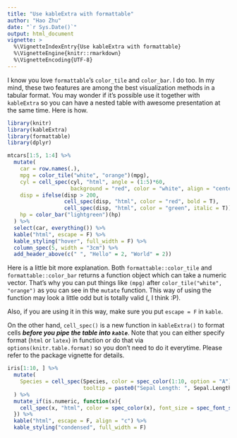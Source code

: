 ```yaml
---
title: "Use kableExtra with formattable"
author: "Hao Zhu"
date: "`r Sys.Date()`"
output: html_document
vignette: >
  %\VignetteIndexEntry{Use kableExtra with formattable}
  %\VignetteEngine{knitr::rmarkdown}
  %\VignetteEncoding{UTF-8}
---
```


I know you love `formattable`'s `color_tile` and `color_bar`. I do too. In my mind, these two features are among the best visualization methods in a tabular format. You may wonder if it's possible use it together with `kableExtra` so you can have a nested table with awesome presentation at the same time. Here is how. 

```r
library(knitr)
library(kableExtra)
library(formattable)
library(dplyr)
```

```r
mtcars[1:5, 1:4] %>%
  mutate(
    car = row.names(.),
    mpg = color_tile("white", "orange")(mpg),
    cyl = cell_spec(cyl, "html", angle = (1:5)*60, 
                    background = "red", color = "white", align = "center"),
    disp = ifelse(disp > 200,
                  cell_spec(disp, "html", color = "red", bold = T),
                  cell_spec(disp, "html", color = "green", italic = T)),
    hp = color_bar("lightgreen")(hp)
  ) %>%
  select(car, everything()) %>%
  kable("html", escape = F) %>%
  kable_styling("hover", full_width = F) %>%
  column_spec(5, width = "3cm") %>%
  add_header_above(c(" ", "Hello" = 2, "World" = 2))
```

Here is a little bit more explanation. Both `formattable::color_tile` and `formattable::color_bar` returns a function object which can take a numeric vector. That's why you can put things like `(mpg)` after `color_tile("white", "orange")` as you can see in the `mutate` function. This way of using the function may look a little odd but is totally valid (, I think :P).

Also, if you are using it in this way, make sure you put `escape = F` in `kable`. 

On the other hand, `cell_spec()` is a new function in `kableExtra()` to format cells _**before you pipe the table into `kable`**_. Note that you can either specify format (`html` or `latex`) in function or do that via `options(knitr.table.format)` so you don't need to do it everytime. Please refer to the package vignette for details. 

<script>
$(document).ready(function(){
    $('[data-toggle="tooltip"]').tooltip(); 
});
</script>

```r
iris[1:10, ] %>%
  mutate(
    Species = cell_spec(Species, color = spec_color(1:10, option = "A"), link = "#",
                        tooltip = paste0("Sepal Length: ", Sepal.Length))
  ) %>%
  mutate_if(is.numeric, function(x){
    cell_spec(x, "html", color = spec_color(x), font_size = spec_font_size(x), bold = T)
  }) %>%
  kable("html", escape = F, align = "c") %>%
  kable_styling("condensed", full_width = F)
```

